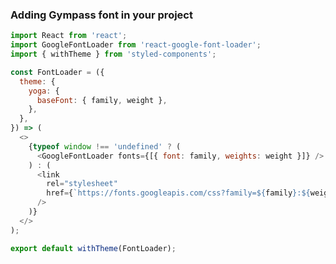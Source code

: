 ### Adding Gympass font in your project

```javascript type=highlight
import React from 'react';
import GoogleFontLoader from 'react-google-font-loader';
import { withTheme } from 'styled-components';

const FontLoader = ({
  theme: {
    yoga: {
      baseFont: { family, weight },
    },
  },
}) => (
  <>
    {typeof window !== 'undefined' ? (
      <GoogleFontLoader fonts={[{ font: family, weights: weight }]} />
    ) : (
      <link
        rel="stylesheet"
        href={`https://fonts.googleapis.com/css?family=${family}:${weight.join()}`}
      />
    )}
  </>
);

export default withTheme(FontLoader);
```
